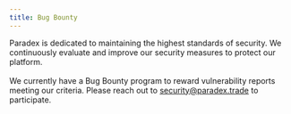 ```yaml
---
title: Bug Bounty
---
```


Paradex is dedicated to maintaining the highest standards of security. We continuously evaluate and improve our security measures to protect our platform. \
\
We currently have a Bug Bounty program to reward vulnerability reports meeting our criteria. Please reach out to [security@paradex.trade](mailto:security@paradex.trade) to participate.
